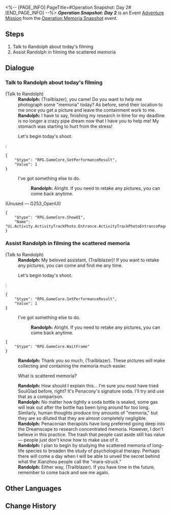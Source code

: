 <%-- [PAGE_INFO]
PageTitle=#Operation Snapshot: Day 2#
[END_PAGE_INFO] --%>
{{Stub|Dialogue.}}
{{Mission Infobox
|id            = 8024302
|title         = 
|image         = <!--Mission Operation Snapshot Day 2.png-->
|type          = Adventure
|event_name    = Operation Memoria Snapshot
|chapter       = 
|requirements  = [[Adventure Mission]] ''[[Operation Snapshot: Day 1]]'' completed
|summary       = <!--official mission summary from Fate's Atlas-->
|characters    = Randolph; Trailblazer
|startLocation = [[The Xianzhou Luofu]] - [[Central Starskiff Haven]]
|world         = The Xianzhou Luofu
|area          = Central Starskiff Haven
|prev          = Operation Snapshot: Day 1
|next          = Operation Snapshot: Day 3
|rewards       = Credit*1,000
}}
'''''Operation Snapshot: Day 2''''' is an Event [[Adventure Mission]] from the [[Operation Memoria Snapshot]] event.

==Steps==
# Talk to Randolph about today's filming
# Assist Randolph in filming the scattered memoria

<!--
==Gameplay Notes==

--><!--
==Trial Character==

-->
==Dialogue==
{{Stub Dialogue}}
===Talk to Randolph about today's filming{{subst:void|<!--802430201-->}}===
{{Mission Description|type=adventure|location=Central Starskiff Haven|Trainee Healer Randolph has prepared the retrieval plan for the scattered memoria today. Help him film the location of the target.}}
{{Dialogue Start}}

;(Talk to Randolph)
:'''Randolph:''' (Trailblazer), you came! Do you want to help me photograph some "memoria" today? As before, send their location to me once you get a picture and leave the containment work to me.
:'''Randolph:''' I have to say, finishing my research in time for my deadline is no longer a crazy pipe dream now that I have you to help me! My stomach was starting to hurt from the stress!
:{{DIcon|Travel Log}} Let's begin today's shoot.
:<pre>{
	"$type": "RPG.GameCore.SetPerformanceResult",
	"Value": 1
}</pre>
:{{DIcon|Exit}} I've got something else to do.
::'''Randolph:''' Alright. If you need to retake any pictures, you can come back anytime.

;(Unused &mdash; G253_OpenUI)
<pre>{
	"$type": "RPG.GameCore.ShowUI",
	"Name": "Ui.Activity.ActivityTrackPhoto.Entrance.ActivityTrackPhotoEntrancePage"
}</pre>
{{Dialogue End}}

===Assist Randolph in filming the scattered memoria{{subst:void|<!--802430202-->}}===
{{Mission Description|type=adventure|location=Central Starskiff Haven|update|Help Trainee Healer Randolph with the filming so that he can capture these scattered memoria.}}
{{Dialogue Start}}

;(Talk to Randolph)
:'''Randolph:''' My beloved assistant, (Trailblazer)! If you want to retake any pictures, you can come and find me any time.
:{{DIcon|Travel Log}} Let's begin today's shoot.
:<pre>{
	"$type": "RPG.GameCore.SetPerformanceResult",
	"Value": 1
}</pre>
:{{DIcon|Exit}} I've got something else to do.
::'''Randolph:''' Alright. If you need to retake any pictures, you can come back anytime.
<pre>{
	"$type": "RPG.GameCore.WaitFrame"
}</pre>
:'''Randolph:''' Thank you so much, (Trailblazer). These pictures will make collecting and containing the memoria much easier.
:{{DIcon|Arrow}} What is scattered memoria?
:'''Randolph:''' How should I explain this... I'm sure you must have tried SoulGlad before, right? It's Penacony's signature soda. I'll try and use that as a comparison.
:'''Randolph:''' No matter how tightly a soda bottle is sealed, some gas will leak out after the bottle has been lying around for too long. Similarly, human thoughts produce tiny amounts of "memoria," but they are so diluted that they are almost completely negligible.
:'''Randolph:''' Penaconian therapists have long preferred going deep into the Dreamscape to research concentrated memoria. However, I don't believe in this practice. The trash that people cast aside still has value &mdash; people just don't know how to make use of it.
:'''Randolph:''' I plan to begin by studying the scattered memoria of long-life species to broaden the study of psychological therapy. Perhaps there will come a day when I will be able to unveil the secret behind what the Xianzhou people call the "mara-struck."
:'''Randolph:''' Either way, (Trailblazer). If you have time in the future, remember to come back and see me again.
{{Dialogue End}}

==Other Languages==
{{Other Languages
|en   = Operation Snapshot: Day 2
|zhs  = 留影计划·第二日
|zht  = 留影計畫•第二日
|ja   = スナップショット計画・2日目
|ko   = 촬영 계획•2일차
|es   = Operación instantáneas: Día 2
|fr   = Opération cliché&nbsp;: Jour 2
|ru   = Операция по фотосъёмке: день 2
|th   = แผนถ่ายภาพ: วันที่ 2
|vi   = Kế Hoạch Lưu Giữ Ảnh: Ngày 2
|de   = Operation Schattenspiel: Tag 2
|id   = Proyek Pemotretan: Hari 2
|pt   = Operação Captura: Dia 2
}}

==Change History==
{{Change History|2.4}}

